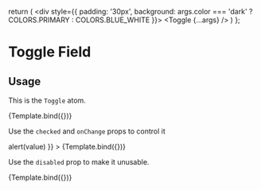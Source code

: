 

<Meta title="Atoms/Toggle" component={Toggle} />

  return (
    <div style={{
      padding: '30px',
      background: args.color === 'dark' ? COLORS.PRIMARY : COLORS.BLUE_WHITE
    }}>
      <Toggle {...args} />
    </div>
  )
};

# Toggle Field

##  Usage

This is the `Toggle` atom.

<Canvas>
  <Story
    name="default"
    args={{}}
  >
    {Template.bind({})}
  </Story>
</Canvas>

Use the `checked` and `onChange` props to control it

<Canvas>
  <Story
    name="controlled"
    args={{
      checked: true,
      onChange: (value) => alert(value)
    }}
  >
    {Template.bind({})}
  </Story>
</Canvas>

Use the `disabled` prop to make it unusable.

<Canvas>
  <Story
    name="disabled"
    args={{
      disabled: true
    }}
  >
    {Template.bind({})}
  </Story>
</Canvas>
